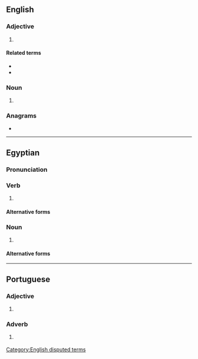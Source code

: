 {{also|Mt|MT|mT|mt.|.mt|Mt.}}
==English==

===Adjective===
{{en-adj|-}}

# {{lb|en|biology}} {{abbreviation of|[[mitochondrial]]|lang=en}}

====Related terms====
* {{l|en|mtDNA}}
* {{l|en|mt-mrca}}

===Noun===
{{head|en|noun}}

# {{lb|en|biology}} {{abbreviation of|[[mitochondrion]] or [[mitochondria]]|lang=en}}

===Anagrams===
* {{anagrams|en|a=mt|TM|Tm}}

[[Category:English disputed terms]]

----

==Egyptian==

===Pronunciation===
{{egy-IPA-E}}

===Verb===
{{egy-verb|3-lit|head=<hiero>m-t:A14</hiero>}}

# {{alt form of|mwt|gloss=to die|lang=egy}}

====Alternative forms====
{{egy-hieroforms
|<hiero>m-t:Z6</hiero>|read1=mt}}

===Noun===
{{egy-noun|m|head=<hiero>m-t:A14</hiero>}}

# {{alt form of|mwt|gloss=death|lang=egy}}

====Alternative forms====
{{egy-hieroforms
|<hiero>m-t:Z6</hiero>|read1=mt}}

----

==Portuguese==

===Adjective===
{{head|pt|adjective}}

# {{lb|pt|Internet slang|text messaging}} {{abbreviation of|muito||many|lang=pt}}

===Adverb===
{{head|pt|adverb}}

# {{lb|pt|Internet slang|text messaging}} {{abbreviation of|muito||very|lang=pt}}